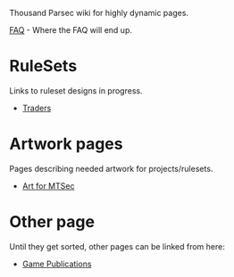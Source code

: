 Thousand Parsec wiki for highly dynamic pages.

[[FAQ]] - Where the FAQ will end up.

= RuleSets =  

Links to ruleset designs in progress.
* [[Traders]]

= Artwork pages =

Pages describing needed artwork for projects/rulesets.

* [[Art for MTSec]]

= Other page =

Until they get sorted, other pages can be linked from here:
* [[Game Publications]]